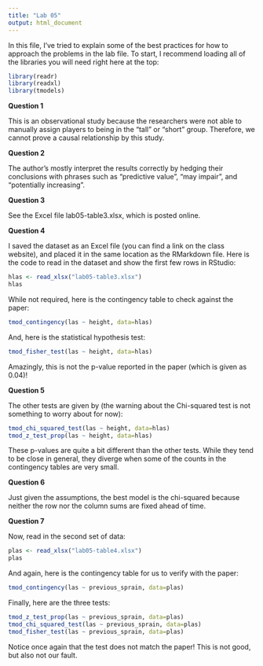 ```yaml
---
title: "Lab 05"
output: html_document
---
```


In this file, I've tried to explain some of the best practices for how to
approach the problems in the lab file. To start, I recommend loading all of
the libraries you will need right here at the top:

```r
library(readr)
library(readxl)
library(tmodels)
```

**Question 1**

This is an observational study because the researchers were not able to manually
assign players to being in the "tall" or "short" group. Therefore, we cannot
prove a causal relationship by this study.

**Question 2**

The author's mostly interpret the results correctly by hedging their conclusions
with phrases such as "predictive value", "may impair", and "potentially increasing".

**Question 3**

See the Excel file lab05-table3.xlsx, which is posted online.

**Question 4**

I saved the dataset as an Excel file (you can find a link on the class website),
and placed it in the same location as the RMarkdown file. Here is the code to read
in the dataset and show the first few rows in RStudio:

```r
hlas <- read_xlsx("lab05-table3.xlsx")
hlas
```

While not required, here is the contingency table to check against the paper:

```r
tmod_contingency(las ~ height, data=hlas)
```

And, here is the statistical hypothesis test:

```r
tmod_fisher_test(las ~ height, data=hlas)
```

Amazingly, this is not the p-value reported in the paper (which is given as
0.04)!

**Question 5**

The other tests are given by (the warning about the Chi-squared test is not something
to worry about for now):

```r
tmod_chi_squared_test(las ~ height, data=hlas)
tmod_z_test_prop(las ~ height, data=hlas)
```

These p-values are quite a bit different than the other tests. While they tend to
be close in general, they diverge when some of the counts in the contingency tables
are very small.

**Question 6**

Just given the assumptions, the best model is the chi-squared because neither the row
nor the column sums are fixed ahead of time.

**Question 7**

Now, read in the second set of data:

```r
plas <- read_xlsx("lab05-table4.xlsx")
plas
```

And again, here is the contingency table for us to verify with the paper:

```r
tmod_contingency(las ~ previous_sprain, data=plas)
```

Finally, here are the three tests:

```r
tmod_z_test_prop(las ~ previous_sprain, data=plas)
tmod_chi_squared_test(las ~ previous_sprain, data=plas)
tmod_fisher_test(las ~ previous_sprain, data=plas)
```

Notice once again that the test does not match the paper! This is not
good, but also not our fault.

